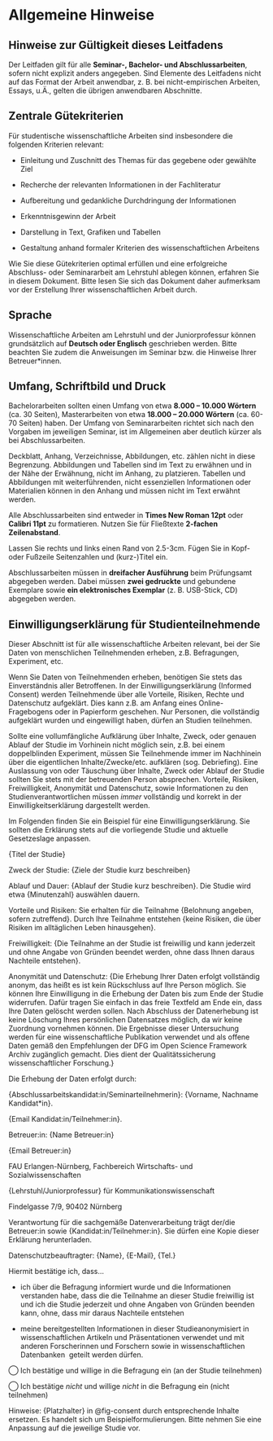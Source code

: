 # Allgemeine Hinweise

## Hinweise zur Gültigkeit dieses Leitfadens

Der Leitfaden gilt für alle **Seminar-, Bachelor- und Abschlussarbeiten**, sofern nicht explizit anders angegeben. Sind Elemente des Leitfadens nicht auf das Format der Arbeit anwendbar, z. B. bei nicht-empirischen Arbeiten, Essays, u.Ä., gelten die übrigen anwendbaren Abschnitte.


## Zentrale Gütekriterien

Für studentische wissenschaftliche Arbeiten sind insbesondere die folgenden Kriterien relevant:

-   Einleitung und Zuschnitt des Themas für das gegebene oder gewählte Ziel

-   Recherche der relevanten Informationen in der Fachliteratur

-   Aufbereitung und gedankliche Durchdringung der Informationen

-   Erkenntnisgewinn der Arbeit

-   Darstellung in Text, Grafiken und Tabellen

-   Gestaltung anhand formaler Kriterien des wissenschaftlichen Arbeitens

Wie Sie diese Gütekriterien optimal erfüllen und eine erfolgreiche Abschluss- oder Seminararbeit am Lehrstuhl ablegen können, erfahren Sie in diesem Dokument. Bitte lesen Sie sich das Dokument daher aufmerksam vor der Erstellung Ihrer wissenschaftlichen Arbeit durch.

## Sprache

Wissenschaftliche Arbeiten am Lehrstuhl und der Juniorprofessur können grundsätzlich auf **Deutsch oder Englisch** geschrieben werden. Bitte beachten Sie zudem die Anweisungen im Seminar bzw. die Hinweise Ihrer Betreuer\*innen.

## Umfang, Schriftbild und Druck

Bachelorarbeiten sollten einen Umfang von etwa **8.000 -- 10.000 Wörtern** (ca. 30 Seiten), Masterarbeiten von etwa **18.000 -- 20.000 Wörtern** (ca. 60-70 Seiten) haben. Der Umfang von Seminararbeiten richtet sich nach den Vorgaben im jeweiligen Seminar, ist im Allgemeinen aber deutlich kürzer als bei Abschlussarbeiten. 

Deckblatt, Anhang, Verzeichnisse, Abbildungen, etc. zählen nicht in diese Begrenzung. Abbildungen und Tabellen sind im Text zu erwähnen und in der Nähe der Erwähnung, nicht im Anhang, zu platzieren. Tabellen und Abbildungen mit weiterführenden, nicht essenziellen Informationen oder Materialien können in den Anhang und müssen nicht im Text erwähnt werden.

Alle Abschlussarbeiten sind entweder in **Times New Roman 12pt** oder **Calibri 11pt** zu formatieren. Nutzen Sie für Fließtexte **2-fachen Zeilenabstand**.

Lassen Sie rechts und links einen Rand von 2.5-3cm. Fügen Sie in Kopf- oder Fußzeile Seitenzahlen und (kurz-)Titel ein.

Abschlussarbeiten müssen in **dreifacher Ausführung** beim Prüfungsamt abgegeben werden. Dabei müssen **zwei gedruckte** und gebundene Exemplare sowie **ein elektronisches Exemplar** (z. B. USB-Stick, CD) abgegeben werden.

## Einwilligungserklärung für Studienteilnehmende

Dieser Abschnitt ist für alle wissenschaftliche Arbeiten relevant, bei der Sie Daten von menschlichen Teilnehmenden erheben, z.B. Befragungen, Experiment, etc.

Wenn Sie Daten von Teilnehmenden erheben, benötigen Sie stets das Einverständnis aller Betroffenen. In der Einwilligungserklärung (Informed Consent) werden Teilnehmende über alle Vorteile, Risiken, Rechte und Datenschutz aufgeklärt. Dies kann z.B. am Anfang eines Online-Fragebogens oder in Papierform geschehen. Nur Personen, die vollständig aufgeklärt wurden und eingewilligt haben, dürfen an Studien teilnehmen. 

Sollte eine vollumfängliche Aufklärung über Inhalte, Zweck, oder genauen Ablauf der Studie im Vorhinein nicht möglich sein, z.B. bei einem doppelblinden Experiment, müssen Sie Teilnehmende immer im Nachhinein über die eigentlichen Inhalte/Zwecke/etc. aufklären (sog. Debriefing). Eine Auslassung von oder Täuschung über Inhalte, Zweck oder Ablauf der Studie sollten Sie stets mit der betreuenden Person absprechen. Vorteile, Risiken, Freiwilligkeit, Anonymität und Datenschutz, sowie Informationen zu den Studienverantwortlichen müssen *immer* vollständig und korrekt in der Einwilligkeitserklärung dargestellt werden. 

Im Folgenden finden Sie ein Beispiel für eine Einwilligungserklärung. Sie sollten die Erklärung stets auf die vorliegende Studie und aktuelle Gesetzeslage anpassen.

::: {#fig-consent fig-cap="Beispiel für eine Einwilligungserklärung" fig-align="left"}
::: box
<div>

​​{Titel der Studie}

Zweck der Studie: {Ziele der Studie kurz beschreiben}

Ablauf und Dauer: ​{Ablauf der Studie kurz beschreiben}​. Die Studie wird etwa ​{Minutenzahl} auswählen​ dauern. 

Vorteile und Risiken: Sie erhalten für die Teilnahme ​​{Belohnung angeben, sofern zutreffend}. ​Durch Ihre Teilnahme entstehen {keine Risiken, die über Risiken im alltäglichen Leben hinausgehen}. 

Freiwilligkeit: {Die Teilnahme an der Studie ist freiwillig und kann jederzeit und ohne Angabe von Gründen beendet werden, ohne dass Ihnen daraus Nachteile entstehen}. 

Anonymität und Datenschutz: {Die Erhebung Ihrer Daten erfolgt vollständig anonym, das heißt es ist kein Rückschluss auf Ihre Person möglich. Sie können Ihre Einwilligung in die Erhebung der Daten bis zum Ende der Studie widerrufen. Dafür tragen Sie einfach in das freie Textfeld am Ende ein, dass Ihre Daten gelöscht werden sollen. Nach Abschluss der Datenerhebung ist keine Löschung Ihres persönlichen Datensatzes möglich, da wir keine Zuordnung vornehmen können. ​Die Ergebnisse dieser Untersuchung werden für eine wissenschaftliche Publikation verwendet und als offene Daten gemäß den Empfehlungen der DFG im Open Science Framework Archiv zugänglich gemacht​. Dies dient der Qualitätssicherung wissenschaftlicher Forschung.} 

Die Erhebung der Daten erfolgt durch: 

​​{Abschlussarbeitskandidat:in/Seminarteilnehmerin}:​ ​{Vorname, Nachname Kandidat*in}.​ 

​​{Email Kandidat:in/Teilnehmer:in}.​ 

​​Betreuer:in:​ {Name Betreuer:in} 

​​{Email Betreuer:in} 

​​​FAU Erlangen-Nürnberg, Fachbereich Wirtschafts- und Sozialwissenschaften​​ 

{Lehrstuhl/​​Juniorprofessur} für Kommunikationswissenschaft​ 

​​Findelgasse 7/9, 90402 Nürnberg​ 

Verantwortung für die sachgemäße Datenverarbeitung trägt der/die Betreuer:in sowie ​​{Kandidat:in/Teilnehmer:in}​​. Sie dürfen eine Kopie dieser Erklärung herunterladen. 

Datenschutzbeauftragter: {Name}, {E-Mail}, {Tel.} 

Hiermit bestätige ich, dass… 

- ich über die Befragung informiert wurde und die Informationen verstanden habe, dass die die Teilnahme an dieser Studie freiwillig ist und ich die Studie jederzeit und ohne Angaben von Gründen beenden kann, ohne, dass mir daraus Nachteile entstehen 

- meine bereitgestellten Informationen in dieser Studie ​anonymisiert in wissenschaftlichen Artikeln und Präsentationen verwendet und mit anderen Forscherinnen und Forschern sowie in wissenschaftlichen Datenbanken ​ geteilt werden dürfen. 

​​◯ Ich bestätige und willige in die Befragung ein (an der Studie teilnehmen) 

​​◯​ Ich bestätige *nicht* und willige *nicht* in die Befragung ein (nicht teilnehmen) 
</div>
:::
:::

Hinweise: {Platzhalter} in @fig-consent durch entsprechende Inhalte ersetzen. Es handelt sich um Beispielformulierungen. Bitte nehmen Sie eine Anpassung auf die jeweilige Studie vor.

